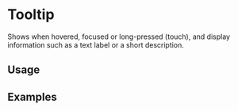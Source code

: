 
# Tooltip

Shows when hovered, focused or long-pressed (touch), and display information such as a text label or a short description.

<Links 
    ariaUrl="https://www.w3.org/TR/wai-aria-practices/#tooltip"
    figmaUrl="https://www.figma.com/file/0bGXR2sCwMVSDNyyzu5BXrO5/UI%E2%80%94User-Interface?node-id=18313%3A0"
    documentationUrl="https://eds.equinor.com/0b0c666ab/p/66a3cf-tooltip/b/398446"
    sourceUrl="https://github.com/equinor/design-system/blob/develop/packages/eds-core-react/src/components/Tooltip/Tooltip.tsx"
    npmUrl="https://www.npmjs.com/package/@equinor/eds-core-react"
/>

<Story id="data-display-tooltip--introduction" />
<PropsTable />

## Usage

## Examples
